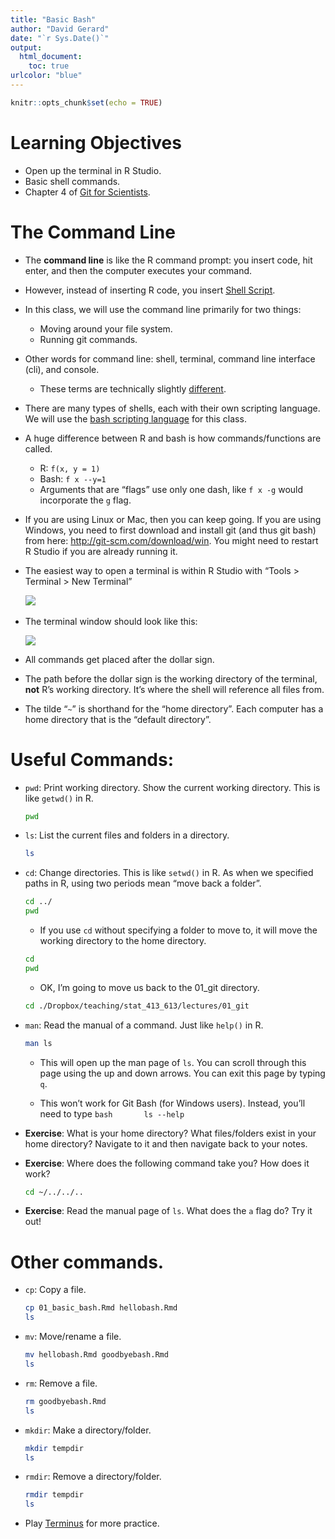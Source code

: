 ```yaml
---
title: "Basic Bash"
author: "David Gerard"
date: "`r Sys.Date()`"
output: 
  html_document:
    toc: true
urlcolor: "blue"
---
```


```r
knitr::opts_chunk$set(echo = TRUE)
```

# Learning Objectives

- Open up the terminal in R Studio.
- Basic shell commands.
- Chapter 4 of [Git for Scientists](https://milesmcbain.github.io/git_4_sci/).

# The Command Line

- The **command line** is like the R command prompt: you insert code, hit enter,
  and then the computer executes your command.
  
- However, instead of inserting R code, you insert [Shell Script](https://en.wikipedia.org/wiki/Shell_script).
  
- In this class, we will use the command line primarily for two things:
    - Moving around your file system.
    - Running git commands.
  
- Other words for command line: shell, terminal, command line interface (cli), and console.
    - These terms are technically slightly 
      [different](https://askubuntu.com/questions/506510/what-is-the-difference-between-terminal-console-shell-and-command-line).
    
- There are many types of shells, each with their own scripting language. We will use the 
  [bash scripting language ](https://en.wikipedia.org/wiki/Bash_(Unix_shell)) 
  for this class.
  
- A huge difference between R and bash is how commands/functions are called.
    - R: `f(x, y = 1)`
    - Bash: `f x --y=1`
    - Arguments that are "flags" use only one dash, like `f x -g` would
      incorporate the `g` flag.

- If you are using Linux or Mac, then you can keep going. If you are using Windows, 
  you need to first download and install git (and thus git bash) from here:
  <http://git-scm.com/download/win>. You might need to restart R Studio if you
  are already running it.
  
- The easiest way to open a terminal is within R Studio with "Tools > Terminal > New Terminal"

    ![](./graphics/terminal1.png)\ 
    
- The terminal window should look like this:

    ![](./graphics/terminal2.png)\
    
- All commands get placed after the dollar sign.

- The path before the dollar sign is the working directory of the terminal, 
  **not** R's working directory. It's where the shell will reference all files 
  from.
  
- The tilde "`~`" is shorthand for the "home directory". Each computer has
  a home directory that is the "default directory".
  
# Useful Commands:
  
- `pwd`: Print working directory. Show the current working directory. This is like `getwd()` in R.

    ```bash
    pwd
    ```
    
- `ls`: List the current files and folders in a directory.

    ```bash
    ls
    ```

- `cd`: Change directories. This is like `setwd()` in R. As when we specified 
  paths in R, using two periods mean "move back a folder". 
  
    ```bash
    cd ../
    pwd
    ```
    
    - If you use `cd` without specifying a folder to move to, it will move the 
      working directory to the home directory.
  
    ```bash
    cd
    pwd
    ```

    - OK, I'm going to move us back to the 01_git directory.  

    ```bash
    cd ./Dropbox/teaching/stat_413_613/lectures/01_git
    ```
    
- `man`: Read the manual of a command. Just like `help()` in R.

    ```bash
    man ls
    ```

    - This will open up the man page of `ls`. You can scroll through this page
      using the up and down arrows. You can exit this page by typing `q`.
      
    - This won't work for Git Bash (for Windows users). Instead, you'll need to type
        ```bash
        ls --help
        ```
      
- **Exercise**: What is your home directory? What files/folders exist in your 
  home directory? Navigate to it and then navigate back to your notes.
  
- **Exercise**: Where does the following command take you? How does it work?

    ```bash
    cd ~/../../..
    ```

- **Exercise**: Read the manual page of `ls`. What does the `a` flag do? 
  Try it out! 
  
# Other commands.

- `cp`: Copy a file.

    ```bash
    cp 01_basic_bash.Rmd hellobash.Rmd
    ls
    ```

- `mv`: Move/rename a file.

    ```bash
    mv hellobash.Rmd goodbyebash.Rmd
    ls
    ```

- `rm`: Remove a file.

    ```bash
    rm goodbyebash.Rmd
    ls
    ```

- `mkdir`: Make a directory/folder.

    ```bash
    mkdir tempdir
    ls
    ```

- `rmdir`: Remove a directory/folder.

    ```bash
    rmdir tempdir
    ls
    ```

- Play [Terminus](http://web.mit.edu/mprat/Public/web/Terminus/Web/main.html) 
  for more practice.



  
  

